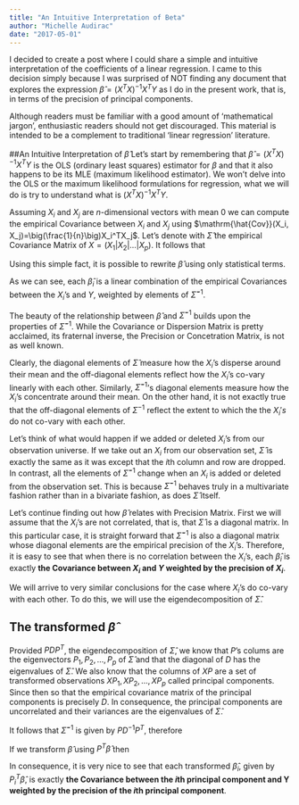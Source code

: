 ```yaml
---
title: "An Intuitive Interpretation of Beta"
author: "Michelle Audirac"
date: "2017-05-01"
---
```


I decided to create a post where I could share a simple and intuitive interpretation of the coefficients of a linear regression. I came to this decision simply because I was surprised of NOT finding any document that explores the expression $\hat\beta = (X^TX)^{-1}X^TY$ as I do in the present work, that is, in terms of the precision of principal components. 

Although readers must be familiar with a good amount of 'mathematical jargon', enthusiastic readers should not get discouraged. This material is intended to be a complement to traditional 'linear regression' literature. 

<!--Finance professionals whose careers are related to Asset Management understand the relevance of $\hat\beta$ provided the common use of CAPM in the field. This is why my post 'CAPM example' is specially addressed to portfolio analytics users. In the 'CAPM example' post, theory is put into practice and the results that are shown here are proven using code and data.-->

##An Intuitive Interpretation of $\hat\beta$
Let's start by remembering that $\hat\beta = (X^TX)^{-1}X^TY$ is the OLS (ordinary least squares) estimator for $\beta$ and that it also happens to be its MLE (maximum likelihood estimator). We won't delve into the OLS or the maximum likelihood formulations for regression, what we will do is try to understand what is $(X^TX)^{-1}X^TY$.

Assuming $X_i$ and $X_j$ are $n$-dimensional vectors with mean 0 we can compute the empirical Covariance between $X_i$ and $X_j$ using $\mathrm{\hat{Cov}}(X_i, X_j)=\big(\frac{1}{n}\big)X_i^TX_j$. Let's denote with $\hat\Sigma$ the empirical Covariance Matrix of $X = (X_1| X_2|\dots|X_p)$. It follows that

\begin{equation}
\hat\Sigma

= \Big(\frac{1}{n}\Big) X^TX 

= \Big(\frac{1}{n}\Big) \begin{pmatrix}
X_1^TX_1 & X_1^TX_2 & \ldots &X_1^TX_p \\
\vdots & \vdots & \ddots & \vdots \\
X_p^TX_1 & X_p^TX_2 & \ldots &X_p^TX_p
\end{pmatrix}

\end{equation} 

Using this simple fact, it is possible to rewrite $\hat\beta$ using only statistical terms. 
\begin{equation}
\hat\beta=(X^TX)^{-1}X^TY

= \frac{1}{n}\hat\Sigma^{-1} X^TY

= \frac{1}{n}\hat\Sigma^{-1} \begin{pmatrix}
X_1^TY\\
X_2^TY\\
\vdots\\
X_p^TY
\end{pmatrix}

= \hat\Sigma^{-1} \begin{pmatrix}
\mathrm{\hat{Cov}}(X_1, Y)\\
\mathrm{\hat{Cov}}(X_2, Y)\\
\vdots\\
\mathrm{\hat{Cov}}(X_p, Y)\\
\end{pmatrix}

= \hat\Sigma^{-1}\mathrm{\hat{Cov}}(X, Y)

\end{equation}

As we can see, each $\hat\beta_i$ is a linear combination of the empirical Covariances between the $X_i$'s and $Y$, weighted by elements of $\hat\Sigma^{-1}$.

The beauty of the relationship between $\hat\beta$ and $\hat\Sigma^{-1}$ builds upon the properties of $\hat\Sigma^{-1}$. While the Covariance or Dispersion Matrix is pretty acclaimed, its fraternal inverse, the Precision or Concetration Matrix, is not as well known.

Clearly, the diagonal elements of $\hat\Sigma$ measure how the $X_i$'s disperse around their mean and the off-diagonal elements reflect how the $X_i$'s co-vary linearly with each other. Similarly, $\hat\Sigma^{-1}$'s diagonal elements measure how the $X_i$'s concentrate around their mean. On the other hand, it is not exactly true that the off-diagonal elements of $\Sigma^{-1}$ reflect the extent to which the the $X_i's$ do not co-vary with each other. 

Let's think of what would happen if we added or deleted $X_i$'s from our observation universe. If we take out an $X_i$ from our observation set, $\hat\Sigma$ is exactly the same as it was except that the $i$th column and row are dropped. In contrast, all the elements of $\hat\Sigma^{-1}$ change when an $X_i$ is added or deleted from the observation set. This is because $\hat\Sigma^{-1}$ behaves truly in a multivariate fashion rather than in a bivariate fashion, as does $\hat\Sigma$ itself. 

Let's continue finding out how $\hat\beta$ relates with Precision Matrix. First we will assume that the $X_i$'s are not correlated, that is, that $\hat\Sigma$ is a diagonal matrix. In this particular case, it is straight forward that $\hat\Sigma^{-1}$ is also a diagonal matrix whose diagonal elements are the empirical precision of the $X_i$'s. Therefore, it is easy to see that when there is no correlation between the $X_i$'s, each $\hat\beta_i$ is exactly **the Covariance between $X_i$ and $Y$ weighted by the precision of $X_i$**.

We will arrive to very similar conclusions for the case where $X_i$'s do co-vary with each other. To do this, we will use the eigendecomposition of $\hat\Sigma$. 

## The transformed $\hat\beta$
Provided $PDP^T$, the eigendecomposition of $\hat\Sigma$, we know that $P$'s colums are the eigenvectors $P_1, P_2,\ldots, P_p$ of $\hat\Sigma$ and that the diagonal of $D$ has the eigenvalues of $\hat\Sigma$. We also know that the columns of $XP$ are a set of transformed observations $XP_1, XP_2,\ldots, XP_p$ called principal components. Since
\begin{equation}
\mathrm{PDP^T}=\hat\Sigma=\frac{1}{n}X^TX
\end{equation}
then
\begin{equation}
D=\frac{1}{n}P^TX^TXP=\frac{1}{n}(XP)^TXP
\end{equation}
so that the empirical covariance matrix of the principal components is precisely $D$. In consequence, the principal components are uncorrelated and their variances are the eigenvalues of $\hat\Sigma$.

It follows that $\hat\Sigma^{-1}$ is given by $PD^{-1}P^T$, therefore 

\begin{align}
\hat\beta &= \hat\Sigma^{-1}\mathrm{\hat{Cov}}(X, Y) \\
&= PD^{-1}P^T\mathrm{\hat{Cov}}(X, Y) \\
&= PD^{-1}\mathrm{\hat{Cov}}(XP, Y) \\
\end{align}

If we transform $\hat\beta$ using $P^T\hat\beta$ then 
\begin{equation}
\mathrm{P}^T\beta = \mathrm{D^{-1}}\mathrm{\hat{Cov}}(XP, Y)
\end{equation}

In consequence, it is very nice to see that each transformed $\hat\beta_i$, given by $P_i^T\hat\beta$, is exactly **the Covariance between the $i$th principal component and Y weighted by the precision of the $i$th principal component**.

